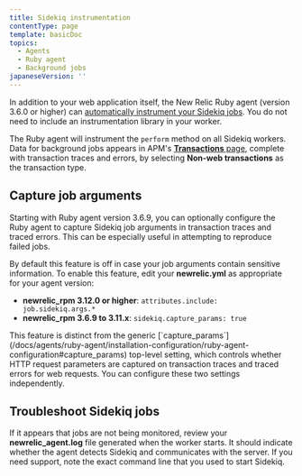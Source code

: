 ```yaml
---
title: Sidekiq instrumentation
contentType: page
template: basicDoc
topics:
  - Agents
  - Ruby agent
  - Background jobs
japaneseVersion: ''
---
```


In addition to your web application itself, the New Relic Ruby agent (version 3.6.0 or higher) can [automatically instrument your Sidekiq jobs](/docs/agents/ruby-agent/background-jobs/monitoring-ruby-background-processes-daemons). You do not need to include an instrumentation library in your worker.

The Ruby agent will instrument the `perform` method on all Sidekiq workers. Data for background jobs appears in APM's [**Transactions** page](/docs/apm/applications-menu/features/monitoring-background-processes#ui), complete with transaction traces and errors, by selecting **Non-web transactions** as the transaction type.

## Capture job arguments

Starting with Ruby agent version 3.6.9, you can optionally configure the Ruby agent to capture Sidekiq job arguments in transaction traces and traced errors. This can be especially useful in attempting to reproduce failed jobs.

By default this feature is off in case your job arguments contain sensitive information. To enable this feature, edit your **newrelic.yml** as appropriate for your agent version:

* **newrelic_rpm 3.12.0 or higher**: `attributes.include: job.sidekiq.args.*`
* **newrelic_rpm 3.6.9 to 3.11.x**: `sidekiq.capture_params: true`

<Callout variant="tip">
  This feature is distinct from the generic [`capture_params`](/docs/agents/ruby-agent/installation-configuration/ruby-agent-configuration#capture_params) top-level setting, which controls whether HTTP request parameters are captured on transaction traces and traced errors for web requests. You can configure these two settings independently.
</Callout>

## Troubleshoot Sidekiq jobs

If it appears that jobs are not being monitored, review your **newrelic_agent.log** file generated when the worker starts. It should indicate whether the agent detects Sidekiq and communicates with the server. If you need support, note the exact command line that you used to start Sidekiq.
